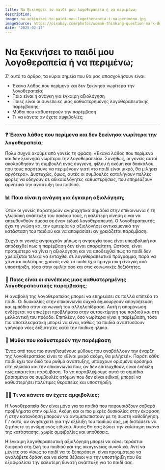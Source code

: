 ```yaml
---
title: Να ξεκινήσει το παιδί μου λογοθεραπεία ή να περιμένω;
description:
image: na-xekinisei-to-paidi-mou-logotherapeia-i-na-perimeno.jpg
imageSource: https://pixabay.com/photos/woman-thinking-question-mark-doubt-5723452/
date: "2025-02-17"
---
```


# Να ξεκινήσει το παιδί μου λογοθεραπεία ή να περιμένω;

Σ’ αυτό το άρθρο, τα κύρια σημεία που θα μας απασχολήσουν είναι:
- Έκανα λάθος που περίμενα και δεν ξεκίνησα νωρίτερα την λογοθεραπεία;
- Ποια είναι η ανάγκη για έγκαιρη αξιολόγηση
- Ποιες είναι οι συνέπειες μιας καθυστερημένης λογοθεραπευτικής παρέμβασης;
- Μύθοι που καθυστερούν την παρέμβαση
- Τι να κάνετε αν έχετε αμφιβολίες;

---

### ❓ Έκανα λάθος που περίμενα και δεν ξεκίνησα νωρίτερα την λογοθεραπεία;

Πολύ συχνά ακούμε από γονείς τη φράση: «Έκανα λάθος που περίμενα και δεν ξεκίνησα νωρίτερα την λογοθεραπεία». Συνήθως, οι γονείς αυτοί ακολούθησαν τη συμβουλή ενός συγγενή, φίλου ή ακόμη και δασκάλου, που τους παρότρυνε να περιμένουν γιατί «το παιδί είναι μικρό, θα μιλήσει αργότερα». Δυστυχώς, όμως, αυτές οι συμβουλές καταλήγουν πολλές φορές να οδηγούν σε αδικαιολόγητες καθυστερήσεις, που επηρεάζουν αρνητικά την ανάπτυξη του παιδιού.


### 📊 Ποια είναι η ανάγκη για έγκαιρη αξιολόγηση;

Όταν οι γονείς παρατηρούν ανησυχητικά σημάδια στην επικοινωνία ή τη γλωσσική ανάπτυξη του παιδιού τους, η καλύτερη κίνηση είναι να απευθυνθούν άμεσα σε έναν ειδικό λογοθεραπευτή. Ο λογοθεραπευτής έχει τη γνώση και την εμπειρία να αξιολογήσει αντικειμενικά την κατάσταση του παιδιού και να αποφασίσει αν χρειάζεται παρέμβαση.

Συχνά οι γονείς ανησυχούν μήπως η ανησυχία τους είναι υπερβολική και αποδειχθεί πως η παρέμβαση δεν είναι απαραίτητη. Ωστόσο, είναι προτιμότερο να γίνει η αξιολόγηση και να αποδειχθεί πως το παιδί δεν χρειάζεται τελικά να ενταχθεί σε λογοθεραπευτικό πρόγραμμα, παρά να χάνεται πολύτιμος χρόνος ενώ το παιδί έχει πραγματική ανάγκη από υποστήριξη, τόσο στην ομιλία όσο και στις κοινωνικές δεξιότητες.



### 🛑 Ποιες είναι οι συνέπειες μιας καθυστερημένης λογοθεραπευτικής παρέμβασης;

Η αναβολή της λογοθεραπείας μπορεί να επηρεάσει σε πολλά επίπεδα το παιδί. Οι δυσκολίες στην επικοινωνία συχνά δημιουργούν απογοήτευση και εμπόδια στην κοινωνική του αλληλεπίδραση. Αυτή η απομόνωση ενδέχεται να επιφέρει προβλήματα στην αυτοεκτίμηση του παιδιού και στη μελλοντική του πρόοδο. Επιπλέον, όσο νωρίτερα γίνει η παρέμβαση, τόσο πιο αποτελεσματική μπορεί να είναι, καθώς τα παιδιά αναπτύσσουν γρήγορα νέες δεξιότητες κατά την παιδική ηλικία.



### 🧩 Μύθοι που καθυστερούν την παρέμβαση

Ένας από τους πιο συνηθισμένους μύθους που αναβάλλουν την έναρξη της λογοθεραπείας είναι το «Είναι μικρό ακόμη, θα μιλήσει!». Παρότι κάθε παιδί έχει τον δικό του ρυθμό ανάπτυξης, υπάρχουν ορισμένα ορόσημα στη γλώσσα και την επικοινωνία που, αν δεν επιτευχθούν, είναι ένδειξη πως απαιτείται παρέμβαση. Το να παραβλέψουμε αυτά τα σημάδια βασισμένοι σε συμβουλές ατόμων που δεν είναι ειδικοί, μπορεί να καθυστερήσει πολύτιμες θεραπείες και υποστήριξη.



### 👨‍⚕️ Τι να κάνετε αν έχετε αμφιβολίες;

Η λογοθεραπεία δεν είναι μόνο για τα παιδιά που παρουσιάζουν σοβαρά προβλήματα στην ομιλία. Ακόμη και οι πιο μικρές δυσκολίες στην έκφραση ή στην κατανόηση μπορούν να αντιμετωπιστούν με τη σωστή καθοδήγηση. Γι' αυτό, αν ανησυχείτε για την εξέλιξη του παιδιού σας, μη διστάσετε να ζητήσετε τη γνώμη ενός ειδικού. Αυτός θα σας δώσει την καλύτερη εικόνα της κατάστασης, χωρίς αμφιβολίες και υποθέσεις.

Η έγκαιρη λογοθεραπευτική αξιολόγηση μπορεί να κάνει τεράστια διαφορά στη ζωή του παιδιού και της οικογένειας συνολικά. Αντί να μένετε στο «ίσως το παιδί να το ξεπεράσει», είναι προτιμότερο να αναλάβετε δράση και να είστε βέβαιοι για την υποστήριξη που θα εξασφαλίσει την καλύτερη δυνατή ανάπτυξη για το παιδί σας.
